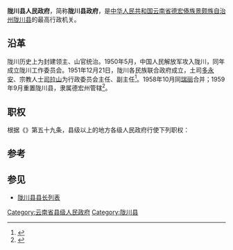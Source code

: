{{coord|24.18526|97.79304|display=title}}
{{Infobox PRCG
|机构名称=陇川县人民政府
|标志1=National Emblem of the People's Republic of China (2).svg
|标志1说明=[[s:国务院关于国家行政机关和企业事业单位社会团体印章管理的规定|1999年规定]]：[[印章|印章]][[直径|直径]]4.5厘米，中央刊[[中华人民共和国国徽|国徽]]，由[[云南省人民政府|云南省人民政府]]制发。
|职位1=县长
|人员1=郑洪云
|职位2=副县长
|人员2=
|人数2=
|被接替者=
|业务上级=[[德宏傣族景颇族自治州人民政府|德宏傣族景颇族自治州人民政府]]
|组织上级=[[陇川县人民代表大会|陇川县人民代表大会]]<br />[[陇川县人民代表大会常务委员会|陇川县人民代表大会常务委员会]]
|中共上级=[[中国共产党陇川县委员会|中国共产党陇川县委员会]]
|中共本级=中国共产党陇川县人民政府党组
|行政级别=正县处级
|机构类型=
|地址1=新城路与勐宛南路交叉路口往东约100米
|坐标1=
|邮编1=
|官网={{URL|http://www.dhlc.gov.cn/}}
|image1 =
|caption1 = 
}}
'''陇川县人民政府'''，简称'''陇川县政府'''，是[[中华人民共和国|中华人民共和国]][[云南省|云南省]][[德宏傣族景颇族自治州|德宏傣族景颇族自治州]][[陇川县|陇川县]]的最高行政机关。

== 沿革 ==
陇川历史上为封建领主、山官统治。1950年5月，中国人民解放军攻入陇川，同年成立陇川工作委员会。1951年12月21日，陇川各民族联合政府成立，土司[[多永安|多永安]]、宗教人士[[司拉山|司拉山]]为行政委员会主任、副主任<ref>{{Cite book|title=德宏傣族景颇族自治州解放四十周年纪念文集|last=德宏史志办公室编|first=|publisher=芒：德宏民族出版社|year=1990.07|isbn=7-80525-075-8|location=|pages=67}}</ref>。1958年10月同[[瑞丽|瑞丽]]合并；1959年9月重置陇川县，隶属德宏州管辖<ref>{{Cite book|title=陇川县城迁移纪事|last=陈绍昌主编|first=|publisher=芒：德宏民族出版社|year=2013.06|isbn=978-7-80750-866-3|location=|pages=316}}</ref>。

== 职权 ==
根据《{{s|中华人民共和国地方各级人民代表大会和地方各级人民政府组织法}}》第五十九条，县级以上的地方各级人民政府行使下列职权：
{{columns-list|2|
# 执行本级人民代表大会及其常务委员会的决议，以及上级国家行政机关的决定和命令，规定行政措施，发布决定和命令；
# 领导所属各工作部门和下级人民政府的工作；
# 改变或者撤销所属各工作部门的不适当的命令、指示和下级人民政府的不适当的决定、命令；
# 依照法律的规定任免、培训、考核和奖惩国家行政机关工作人员；
# 执行国民经济和社会发展计划、预算，管理本行政区域内的经济、教育、科学、文化、卫生、体育事业、环境和资源保护、城乡建设事业和财政、民政、公安、民族事务、司法行政、监察、计划生育等行政工作；
# 保护社会主义的全民所有的财产和劳动群众集体所有的财产，保护公民私人所有的合法财产，维护社会秩序，保障公民的人身权利、民主权利和其他权利；
# 保护各种经济组织的合法权益；
# 保障少数民族的权利和尊重少数民族的风俗习惯，帮助本行政区域内各少数民族聚居的地方依照宪法和法律实行区域自治，帮助各少数民族发展政治、经济和文化的建设事业；
# 保障宪法和法律赋予妇女的男女平等、同工同酬和婚姻自由等各项权利；
# 办理上级国家行政机关交办的其他事项。
}}

==参考==
{{reflist}}

== 参见 ==
*[[陇川县县长列表|陇川县县长列表]]
{{国家机关|陇川县}}
[[Category:云南省县级人民政府|Category:云南省县级人民政府]]
[[Category:陇川县|Category:陇川县]]